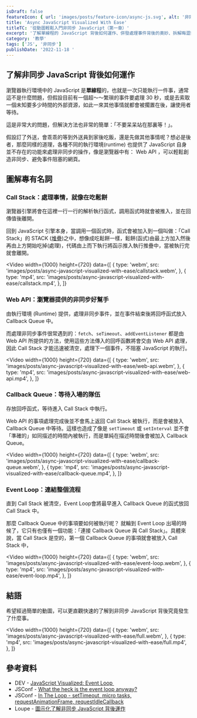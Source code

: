 ```yaml
---
isDraft: false
featureIcon: { url: 'images/posts/feature-icon/async-js.svg', alt: '非同步符號' }
title: 'Async JavaScript Visualized With Ease'
titleTC: '從動圖輕鬆入門非同步 JavaScript（第一章）'
excerpt: '了解單線程的 JavaScript 背後如何運作、併發處理事件背後的奧妙、拆解晦澀難懂的專有名詞。'
category: '教學'
tags: ['JS', '非同步']
publishDate: '2022-11-18 '
---
```


## 了解非同步 JavaScript 背後如何運作

瀏覽器執行環境中的 JavaScript 是**單線程**的，也就是一次只能執行一件事，通常這不是什麼問題，但假設目前有一個超～～繁瑣的事件要處理 30 秒，或是去索取一個未知要多少時間的外部資源，如此一來其他事情就都會被擱置在後，讓使用者等待。

這是非常大的問題，但解決方法也非常的簡單：「不要呆呆站在那裏等！」。

假設訂了外送，會乖乖的等到外送員到家後吃飯，還是先做其他事情呢？想必是後者，那麼同樣的道理，各種不同的執行環境(runtime) 也提供了 JavaScript 自身並不存在的功能來處理非同步的操作，像是瀏覽器中有： Web API ，可以輕鬆創造非同步、避免事件阻塞的網頁。

## 圖解專有名詞

### Call Stack：處理事情，就像在吃鬆餅

<Info type="info">瀏覽器引擎將會在這裡一行一行的解析執行函式，調用函式時就會被推入，並在回傳值後離開。</Info>

回到 JavaScript 引擎本身，當調用一個函式時，函式會被加入到一個叫做：「Call Stack」的 STACK ([堆疊](https://zh.wikipedia.org/zh-tw/%E5%A0%86%E6%A0%88))之中，想像成吃鬆餅一樣，鬆餅(函式)由最上方加入然後再由上方開始吃掉(處理)，代碼由上而下執行將函示推入執行推疊中，當被執行完就會離開。

<Video
  width={1000}
  height={720}
  data={[
    {
      type: 'webm',
      src: 'images/posts/async-javascript-visualized-with-ease/callstack.webm',
    },
    {
      type: 'mp4',
      src: 'images/posts/async-javascript-visualized-with-ease/callstack.mp4',
    },
  ]}
></Video>

### Web API：瀏覽器提供的非同步好幫手

<Info type="info">由執行環境 (Runtime) 提供，處理非同步事件，並在事件結束後將回呼函式放入 Callback Queue 中。</Info>

而處理非同步事件很常遇到的：`fetch`、`seTimeout`、`addEventListener` 都是由 Web API 所提供的方法，使用這些方法傳入的回呼函數將會交由 Web API 處理，因此 Call Stack 才能迅速被清空，處理下一個事件，不阻塞 JavaScript 的執行。

<Video
  width={1000}
  height={720}
  data={[
    {
      type: 'webm',
      src: 'images/posts/async-javascript-visualized-with-ease/web-api.webm',
    },
    {
      type: 'mp4',
      src: 'images/posts/async-javascript-visualized-with-ease/web-api.mp4',
    },
  ]}
></Video>

### Callback Queue：等待入場的隊伍

<Info type="info">存放回呼函式，等待進入 Call Stack 中執行。</Info>

Web API 的事項處理完成後並不會馬上返回 Call Stack 被執行，而是會被放入 Callback Queue 中等待。這樣也造成了像是 `setTimeout` 或 `setInterval` 並不會「準確的」如同描述的時間內被執行，而是單純在描述時間後會被加入 Callback Queue。

<Video
  width={1000}
  height={720}
  data={[
    {
      type: 'webm',
      src: 'images/posts/async-javascript-visualized-with-ease/callback-queue.webm',
    },
    {
      type: 'mp4',
      src: 'images/posts/async-javascript-visualized-with-ease/callback-queue.mp4',
    },
  ]}
></Video>

### Event Loop：連結整個流程

<Info type="info">直到 Call Stack 被清空，Event Loop會將最早進入 Callback Queue 的函式放回 Call Stack 中。</Info>

那麼 Callback Queue 中的事項要如何被執行呢？ 就輪到 Event Loop 出場的時候了，它只有也僅有一個功能：「連接 Callback Queue 與 Call Stack」。具體來說，當 Call Stack 是空的，第一個 Callback Queue 的事項就會被放入 Call Stack 中，

<Video
  width={1000}
  height={720}
  data={[
    {
      type: 'webm',
      src: 'images/posts/async-javascript-visualized-with-ease/event-loop.webm',
    },
    {
      type: 'mp4',
      src: 'images/posts/async-javascript-visualized-with-ease/event-loop.mp4',
    },
  ]}
></Video>

## 結語

希望經過簡單的動圖，可以更直觀快速的了解到非同步 JavaScript 背後究竟發生了什麼事。

<Video
  width={1000}
  height={720}
  data={[
    {
      type: 'webm',
      src: 'images/posts/async-javascript-visualized-with-ease/full.webm',
    },
    {
      type: 'mp4',
      src: 'images/posts/async-javascript-visualized-with-ease/full.mp4',
    },
  ]}
></Video>

## 參考資料

- DEV - [JavaScript Visualized: Event Loop ](https://dev.to/lydiahallie/javascript-visualized-event-loop-3dif)
- JSConf - [What the heck is the event loop anyway?](https://www.youtube.com/watch?v=8aGhZQkoFbQ&list=WL)
- JSConf - [In The Loop - setTimeout, micro tasks, requestAnimationFrame, requestIdleCallback](https://www.youtube.com/watch?v=cCOL7MC4Pl0)
- Loupe - [圖示化了解非同步 JavaScript 背後運作](http://latentflip.com/loupe/?code=JC5vbignYnV0dG9uJywgJ2NsaWNrJywgZnVuY3Rpb24gb25DbGljaygpIHsKICAgIHNldFRpbWVvdXQoZnVuY3Rpb24gdGltZXIoKSB7CiAgICAgICAgY29uc29sZS5sb2coJ1lvdSBjbGlja2VkIHRoZSBidXR0b24hJyk7ICAgIAogICAgfSwgMjAwMCk7Cn0pOwoKY29uc29sZS5sb2coIkhpISIpOwoKc2V0VGltZW91dChmdW5jdGlvbiB0aW1lb3V0KCkgewogICAgY29uc29sZS5sb2coIkNsaWNrIHRoZSBidXR0b24hIik7Cn0sIDUwMDApOwoKY29uc29sZS5sb2coIldlbGNvbWUgdG8gbG91cGUuIik7!!!PGJ1dHRvbj5DbGljayBtZSE8L2J1dHRvbj4%3D)
